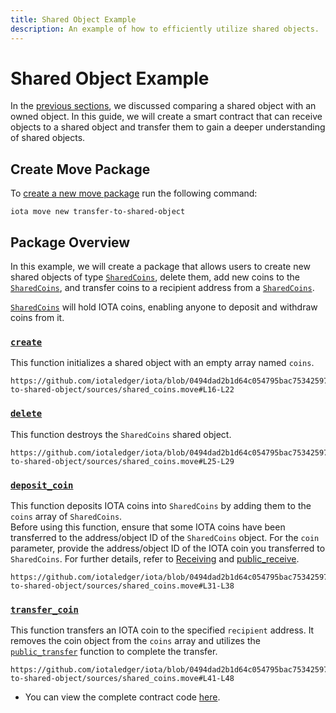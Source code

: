 ```yaml
---
title: Shared Object Example
description: An example of how to efficiently utilize shared objects.
---
```


# Shared Object Example

In the [previous sections](./shared-owned.mdx), we discussed comparing a shared object with an owned object. In this guide, we will create a smart contract that can receive objects to a shared object and transfer them to gain a deeper understanding of shared objects.

## Create Move Package

To [create a new move package](../../getting-started/create-a-package.mdx) run the following command:

```shell
iota move new transfer-to-shared-object
```
## Package Overview

In this example, we will create a package that allows users to create new shared objects of type [`SharedCoins`](https://github.com/iotaledger/iota/blob/0494dad2b1d64c054795bac75342597e2eda1e9a/examples/move/transfer-to-shared-object/sources/shared_coins.move#L11-L14), delete them, add new coins to the [`SharedCoins`](https://github.com/iotaledger/iota/blob/0494dad2b1d64c054795bac75342597e2eda1e9a/examples/move/transfer-to-shared-object/sources/shared_coins.move#L11-L14), and transfer coins to a recipient address from a [`SharedCoins`](https://github.com/iotaledger/iota/blob/0494dad2b1d64c054795bac75342597e2eda1e9a/examples/move/transfer-to-shared-object/sources/shared_coins.move#L11-L14).  

[`SharedCoins`](https://github.com/iotaledger/iota/blob/0494dad2b1d64c054795bac75342597e2eda1e9a/examples/move/transfer-to-shared-object/sources/shared_coins.move#L11-L14) will hold IOTA coins, enabling anyone to deposit and withdraw coins from it.

### [`create`](https://github.com/iotaledger/iota/blob/0494dad2b1d64c054795bac75342597e2eda1e9a/examples/move/transfer-to-shared-object/sources/shared_coins.move#L16-L22)

This function initializes a shared object with an empty array named `coins`.

```move reference
https://github.com/iotaledger/iota/blob/0494dad2b1d64c054795bac75342597e2eda1e9a/examples/move/transfer-to-shared-object/sources/shared_coins.move#L16-L22
```

### [`delete`](https://github.com/iotaledger/iota/blob/0494dad2b1d64c054795bac75342597e2eda1e9a/examples/move/transfer-to-shared-object/sources/shared_coins.move#L25-L29)

This function destroys the `SharedCoins` shared object.

```move reference
https://github.com/iotaledger/iota/blob/0494dad2b1d64c054795bac75342597e2eda1e9a/examples/move/transfer-to-shared-object/sources/shared_coins.move#L25-L29
```

### [`deposit_coin`](https://github.com/iotaledger/iota/blob/0494dad2b1d64c054795bac75342597e2eda1e9a/examples/move/transfer-to-shared-object/sources/shared_coins.move#L31-L38)

This function deposits IOTA coins into `SharedCoins` by adding them to the `coins` array of `SharedCoins`.  
Before using this function, ensure that some IOTA coins have been transferred to the address/object ID of the `SharedCoins` object.
For the `coin` parameter, provide the address/object ID of the IOTA coin you transferred to `SharedCoins`. For further details, refer to [Receiving](../../../references/framework/iota-framework/transfer.mdx#struct-receiving) and [public_receive](../../../references/framework/iota-framework/transfer.mdx#function-public_receive).

```move reference
https://github.com/iotaledger/iota/blob/0494dad2b1d64c054795bac75342597e2eda1e9a/examples/move/transfer-to-shared-object/sources/shared_coins.move#L31-L38
```

### [`transfer_coin`](https://github.com/iotaledger/iota/blob/0494dad2b1d64c054795bac75342597e2eda1e9a/examples/move/transfer-to-shared-object/sources/shared_coins.move#L41-L48)

This function transfers an IOTA coin to the specified `recipient` address. It removes the coin object from the `coins` array and utilizes the [`public_transfer`](../../../references/framework/iota-framework/transfer.mdx#function-public_transfer) function to complete the transfer.

```move reference
https://github.com/iotaledger/iota/blob/0494dad2b1d64c054795bac75342597e2eda1e9a/examples/move/transfer-to-shared-object/sources/shared_coins.move#L41-L48
```
- You can view the complete contract code [here](https://github.com/iotaledger/iota/blob/0494dad2b1d64c054795bac75342597e2eda1e9a/examples/move/transfer-to-shared-object/sources/shared_coins.move).
